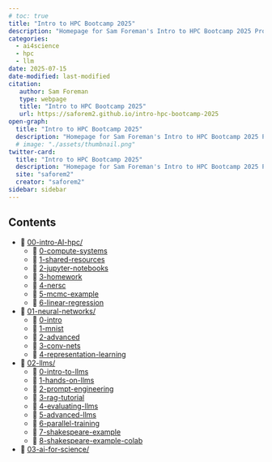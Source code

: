 ```yaml
---
# toc: true
title: "Intro to HPC Bootcamp 2025"
description: "Homepage for Sam Foreman's Intro to HPC Bootcamp 2025 Project"
categories:
  - ai4science
  - hpc
  - llm
date: 2025-07-15
date-modified: last-modified
citation:
   author: Sam Foreman
   type: webpage
   title: "Intro to HPC Bootcamp 2025"
   url: https://saforem2.github.io/intro-hpc-bootcamp-2025
open-graph:
  title: "Intro to HPC Bootcamp 2025"
  description: "Homepage for Sam Foreman's Intro to HPC Bootcamp 2025 Project"
  # image: "./assets/thumbnail.png"
twitter-card:
  title: "Intro to HPC Bootcamp 2025"
  description: "Homepage for Sam Foreman's Intro to HPC Bootcamp 2025 Project"
  site: "saforem2"
  creator: "saforem2"
sidebar: sidebar
---
```


## Contents

- 📂 [00-intro-AI-hpc/](./00-intro-AI-HPC/index.html)
  - 📄 [0-compute-systems](./00-intro-AI-hpc/0-compute-systems/index.html)
  - 📄 [1-shared-resources](./00-intro-AI-HPC/1-shared-resources/)
  - 📗 [2-jupyter-notebooks](./00-intro-AI-hpc/2-jupyter-notebooks/index.html)
  - 📄 [3-homework](./00-intro-AI-hpc/3-homework/index.html)
  - 📄 [4-nersc](./00-intro-AI-hpc/4-nersc/index.html)
  - 📗 [5-mcmc-example](./00-intro-AI-hpc/5-mcmc-example/index.html)
  - 📗 [6-linear-regression](./00-intro-AI-hpc/6-linear-regression/index.html)

- 📂 [01-neural-networks/](./01-neural-networks/index.html)
  - 📄 [0-intro](./01-neural-networks/0-intro/index.html)
  - 📗 [1-mnist](./01-neural-networks/1-mnist/index.html)
  - 📄 [2-advanced](./01-neural-networks/2-advanced/index.html)
  - 📗 [3-conv-nets](./01-neural-networks/3-conv-nets/index.html)
  - 📗 [4-representation-learning](./01-neural-networks/4-representation-learning/index.html)

- 📂 [02-llms/](./02-llms/index.html)
  - 📄 [0-intro-to-llms](./02-llms/0-intro-to-llms/index.html)
  - 📗 [1-hands-on-llms](./02-llms/1-hands-on-llms/index.html)
  - 📄 [2-prompt-engineering](./02-llms/2-prompt-engineering/index.html)
  - 📄 [3-rag-tutorial](./02-llms/3-rag-tutorial/index.html)
  - 📄 [4-evaluating-llms](./02-llms/4-evaluating-llms/index.html)
  - 📄 [5-advanced-llms](./02-llms/5-advanced-llms/index.html)
  - 📗 [6-parallel-training](./02-llms/6-parallel-training/index.html)
  - 📗 [7-shakespeare-example](./02-llms/7-shakespeare-example/index.html)
  - 📗 [8-shakespeare-example-colab](./02-llms/8-shakespeare-example-colab/index.ipynb)

- 📂 [03-ai-for-science/](./03-ai-for-science/index.html)

<!--

### QMD

- 📂 [00-intro-AI-hpc/](./00-intro-AI-HPC/index.qmd)
  - 📄 [0-compute-systems](./00-intro-AI-hpc/0-compute-systems/index.qmd)
  - 📄 [1-shared-resources](./00-intro-AI-HPC/1-shared-resources/)
  - 📗 [2-jupyter-notebooks](./00-intro-AI-hpc/2-jupyter-notebooks/index.qmd)
  - 📄 [3-homework](./00-intro-AI-hpc/3-homework/index.qmd)
  - 📄 [4-nersc](./00-intro-AI-hpc/4-nersc/index.qmd)
  - 📗 [5-mcmc-example](./00-intro-AI-hpc/5-mcmc-example/index.qmd)
  - 📗 [6-linear-regression](./00-intro-AI-hpc/6-linear-regression/index.qmd)

- 📂 [01-neural-networks/](./01-neural-networks/index.qmd)
  - 📄 [0-intro](./01-neural-networks/0-intro/index.qmd)
  - 📗 [1-mnist](./01-neural-networks/1-mnist/index.qmd)
  - 📄 [2-advanced](./01-neural-networks/2-advanced/index.qmd)
  - 📗 [3-conv-nets](./01-neural-networks/3-conv-nets/index.qmd)
  - 📗 [4-representation-learning](./01-neural-networks/4-representation-learning/index.qmd)

- 📂 [02-llms/](./02-llms/index.qmd)
  - 📄 [0-intro-to-llms](./02-llms/0-intro-to-llms/index.qmd)
  - 📗 [1-hands-on-llms](./02-llms/1-hands-on-llms/index.qmd)
  - 📄 [2-prompt-engineering](./02-llms/2-prompt-engineering/index.qmd)
  - 📄 [3-rag-tutorial](./02-llms/3-rag-tutorial/index.qmd)
  - 📄 [4-evaluating-llms](./02-llms/4-evaluating-llms/index.qmd)
  - 📄 [5-advanced-llms](./02-llms/5-advanced-llms/index.qmd)
  - 📗 [6-parallel-training](./02-llms/6-parallel-training/index.qmd)
  - 📗 [7-shakespeare-example](./02-llms/7-shakespeare-example/index.qmd)
  - 📗 [8-shakespeare-example-colab](./02-llms/8-shakespeare-example-colab/index.ipynbd)

- 📂 [03-ai-for-science/](./03-ai-for-science/index.qmd)

### HTML

-->

